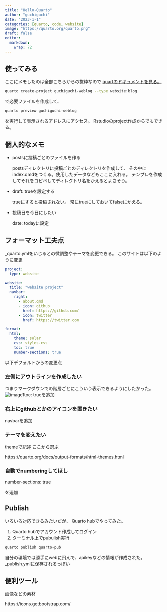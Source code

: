 ```yaml
---
title: "Hello-Quarto"
author: "guchiguchi"
date: "2023-1-1"
categories: [quarto, code, website]
image: "https://quarto.org/quarto.png"
draft: false
editor: 
  markdown: 
    wrap: 72
---
```


## 使ってみる

ここにメモしたのは全部こちらからの抜粋なので
[quartのドキュメントを見る。](https://quarto.org/docs/websites/)

``` bash
quarto create-project guchiguchi-weblog --type website:blog
```

で必要ファイルを作成して、

``` bash
quarto preview guchiguchi-weblog
```

を実行して表示されるアドレスにアクセス。
Rstudioのproject作成からでもできる。

## 個人的なメモ

-   postsに投稿ごとのファイルを作る

    postsディレクトリに投稿ごとのディレクトリを作成して、
    その中にindex.qmdをつくる。使用したデータなどもここに入れる。
    テンプレを作成してそれをコピペしてディレクトリ名をかえるとよさそう。

-   draft: trueを設定する

    trueにすると投稿されない。 常にtrueにしておいてfalseにかえる。

-   投稿日を今日にしたい

    date: todayに設定

## フォーマット工夫点

\_quarto.ymlをいじるとの微調整やテーマを変更できる。
このサイトは以下のように変更

``` yml
project:
  type: website

website:
  title: "website project"
  navbar:
    right:
      - about.qmd
      - icon: github
        href: https://github.com/
      - icon: twitter
        href: https://twitter.com

format:
  html:
    theme: solar
    css: styles.css
    toc: true
    number-sections: true
```

以下デフォルトからの変更点

### 左側にアウトラインを作成したい

つまりマークダウンでの階層ごとにこういう表示できるようにしたかった。
![image1](image.png)toc: trueを追加

### 右上にgithubとかのアイコンを置きたい

navbarを追加

### テーマを変えたい

themeで記述 ここから選ぶ

https://quarto.org/docs/output-formats/html-themes.html

### 自動でnumberingしてほし

number-sections: true

を追加

## Publish

いろいろ対応できるみたいだが、 Quarto hubでやってみた。

1.  Quarto hubでアカウント作成してログイン
2.  ターミナル上でpubulish実行

``` bash
quarto publish quarto-pub
```

自分の環境では勝手にwebに飛んで、apikeyなどの情報が作成された。
\_publish.ymlに保存されるっぽい

## 便利ツール

画像などの素材

https://icons.getbootstrap.com/
